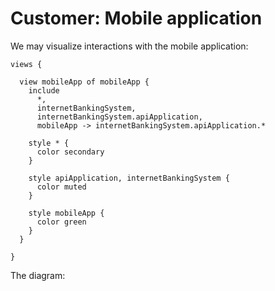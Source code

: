 
# Customer: Mobile application

We may visualize interactions with the mobile application:

```likec4
views {

  view mobileApp of mobileApp {
    include
      *,
      internetBankingSystem,
      internetBankingSystem.apiApplication,
      mobileApp -> internetBankingSystem.apiApplication.*

    style * {
      color secondary
    }

    style apiApplication, internetBankingSystem {
      color muted
    }

    style mobileApp {
      color green
    }
  }

}
```

The diagram:

<ExampleLikeC4View viewId='mobileApp' />
